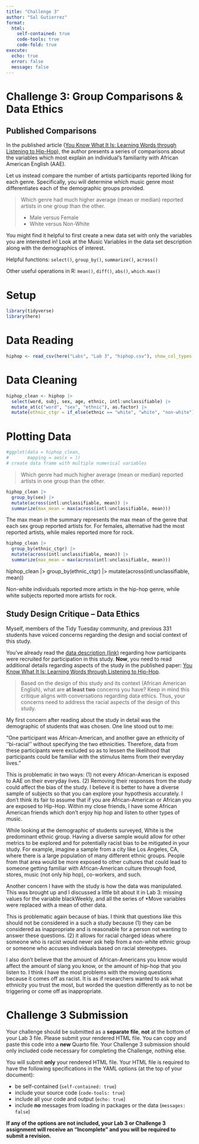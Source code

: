 ```yaml
---
title: "Challenge 3"
author: "Sal Gutierrez"
format:
  html:
    self-contained: true
    code-tools: true
    code-fold: true
execute:
  echo: true
  error: false
  message: false
---
```


# Challenge 3: Group Comparisons & Data Ethics

## Published Comparisons

In the published article ([You Know What It Is: Learning Words through Listening to Hip-Hop](https://journals.plos.org/plosone/article/file?id=10.1371/journal.pone.0028248&type=printable)), the author presents a series of comparisons about the variables which most explain an individual's familiarity with African American English (AAE).

Let us instead compare the number of artists participants reported liking for each genre. Specifically, you will determine which music genre most differentiates each of the demographic groups provided.

> Which genre had much higher average (mean or median) reported artists in one group than the other.
>
> -   Male versus Female
> -   White versus Non-White

::: callout-tip
You might find it helpful to first create a new data set with only the variables you are interested in! Look at the Music Variables in the data set description along with the demographics of interest.

Helpful functions: `select()`, `group_by()`, `summarize()`, `across()`

Other useful operations in R: `mean()`, `diff()`, `abs()`, `which.max()`
:::

# Setup

```r

library(tidyverse)
library(here)

```

# Data Reading

```r

hiphop <- read_csv(here("Labs", "Lab 3", "hiphop.csv"), show_col_types = FALSE)
```

# Data Cleaning

```r

hiphop_clean <- hiphop |>
  select(word, subj, sex, age, ethnic, intl:unclassifiable) |>
  mutate_at(c("word", "sex", "ethnic"), as.factor) |>
  mutate(ethnic_ctgr = if_else(ethnic == "white", "white", "non-white"))
```

# Plotting Data

```r

#ggplot(data = hiphop_clean,
#       mapping = aes(x = ))
# create data frame with multiple numerical variables
```

> Which genre had much higher average (mean or median) reported artists in one group than the other.

```r

hiphop_clean |>
  group_by(sex) |>
  mutate(across(intl:unclassifiable, mean)) |>
  summarize(max_mean = max(across(intl:unclassifiable, mean)))
```

::: {.callout-important appearance="minimal"}
The max mean in the summary represents the max mean of the genre that each sex group reported artists for. For females, alternative had the most reported artists, while males reported more for rock.
:::

```r

hiphop_clean |>
  group_by(ethnic_ctgr) |>
  mutate(across(intl:unclassifiable, mean)) |>
  summarize(max_mean = max(across(intl:unclassifiable, mean)))
```

hiphop_clean \|\> group_by(ethnic_ctgr) \|\> mutate(across(intl:unclassifiable, mean))

::: {.callout-important appearance="minimal"}
Non-white individuals reported more artists in the hip-hop genre, while white subjects reported more artists for rock.
:::

## Study Design Critique -- Data Ethics

Myself, members of the Tidy Tuesday community, and previous 331 students have voiced concerns regarding the design and social context of this study.

You've already read the [data description (link)](http://conservancy.umn.edu/bitstream/handle/11299/116327/5/explanationAAEHiphopChesley.txt) regarding how participants were recruited for participation in this study. **Now**, you need to read additional details regarding aspects of the study in the published paper: [You Know What It Is: Learning Words through Listening to Hip-Hop](https://journals.plos.org/plosone/article/file?id=10.1371/journal.pone.0028248&type=printable).

> Based on the design of this study and its context (African American English), what are **at least two** concerns you have? Keep in mind this critique aligns with conversations regarding data ethics. Thus, your concerns need to address the racial aspects of the design of this study.

My first concern after reading about the study in detail was the demographic of students that was chosen. One line stood out to me:

::: {.callout-important appearance="minimal"}
"One participant was African-American, and another gave an ethnicity of ''bi-racial'' without specifying the two ethnicities. Therefore, data from these participants were excluded so as to lessen the likelihood that participants could be familiar with the stimulus items from their everyday lives."
:::

This is problematic in two ways: (1) not every African-American is exposed to AAE on their everyday lives. (2) Removing their responses from the study could affect the bias of the study. I believe it is better to have a diverse sample of subjects so that you can explore your hypothesis accurately. I don't think its fair to assume that if you are African-American or African you are exposed to Hip-Hop. Within my close friends, I have some African American friends which don't enjoy hip hop and listen to other types of music.

While looking at the demographic of students surveyed, White is the predominant ethnic group. Having a diverse sample would allow for other metrics to be explored and for potentially racist bias to be mitigated in your study. For example, imagine a sample from a city like Los Angeles, CA, where there is a large population of many different ethnic groups. People from that area would be more exposed to other cultures that could lead to someone getting familiar with African-American culture through food, stores, music (not only hip hop), co-workers, and such.

Another concern I have with the study is how the data was manipulated. This was brought up and I discussed a little bit about it in Lab 3: missing values for the variable blackWeekly, and all the series of \*Move variables were replaced with a mean of other data.

This is problematic again because of bias. I think that questions like this should not be considered in a such a study because (1) they can be considered as inappropriate and is reasonable for a person not wanting to answer these questions. (2) it allows for racial charged ideas where someone who is racist would never ask help from a non-white ethnic group or someone who accuses individuals based on racial stereotypes.

I also don't believe that the amount of African-Americans you know would affect the amount of slang you know, or the amount of hip-hop that you listen to. I think I have the most problems with the moving questions because it comes off as racist. It is as if researchers wanted to ask what ethnicity you trust the most, but worded the question differently as to not be triggering or come off as inappropriate.

# Challenge 3 Submission

Your challenge should be submitted as a **separate file**, **not** at the bottom of your Lab 3 file. Please submit your rendered HTML file. You can copy and paste this code into a **new** Quarto file. Your Challenge 3 submission should only included code necessary for completing the Challenge, nothing else.

You will submit **only** your rendered HTML file. Your HTML file is required to have the following specifications in the YAML options (at the top of your document):

-   be self-contained (`self-contained: true`)
-   include your source code (`code-tools: true`)
-   include all your code and output (`echo: true`)
-   include **no** messages from loading in packages or the data (`messages: false`)

**If any of the options are not included, your Lab 3 or Challenge 3 assignment will receive an "Incomplete" and you will be required to submit a revision.**

